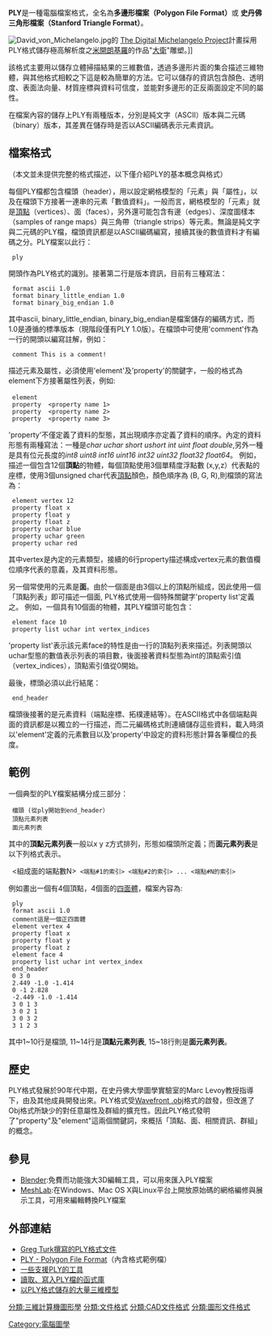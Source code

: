 '''PLY'''是一種電腦檔案格式，全名為'''多邊形檔案（Polygon File Format）'''或 '''史丹佛三角形檔案（Stanford Triangle Format）'''。

[[File:David_von_Michelangelo.jpg|thumb]]的 [http://graphics.stanford.edu/projects/mich/ The Digital Michelangelo Project]{{Wayback|url=http://graphics.stanford.edu/projects/mich/ |date=20080913194440 }}計畫採用PLY格式儲存極高解析度之[[米開朗基羅|米開朗基羅]]的作品"[[大衛|大衛]]"雕塑。]]

該格式主要用以儲存立體掃描結果的三維數值，透過多邊形片面的集合描述三維物體，與其他格式相較之下這是較為簡單的方法。它可以儲存的資訊包含顏色、透明度、表面法向量、材質座標與資料可信度，並能對多邊形的正反兩面設定不同的屬性。

在檔案內容的儲存上PLY有兩種版本，分別是純文字（ASCII）版本與二元碼（binary）版本，其差異在儲存時是否以ASCII編碼表示元素資訊。

== 檔案格式 ==

（本文並未提供完整的格式描述，以下僅介紹PLY的基本概念與格式）

每個PLY檔都包含檔頭（header），用以設定網格模型的「元素」與「屬性」，以及在檔頭下方接著一連串的元素「數值資料」。一般而言，網格模型的「元素」就是[[頂點_(電腦圖學)|頂點]]（vertices）、面（faces），另外還可能包含有邊（edges）、深度圖樣本（samples of range maps）與三角帶（triangle strips）等元素。無論是純文字與二元碼的PLY檔，檔頭資訊都是以ASCII編碼編寫，接續其後的數值資料才有編碼之分。PLY檔案以此行：

  ply

開頭作為PLY格式的識別。接著第二行是版本資訊，目前有三種寫法：

  format ascii 1.0
  format binary_little_endian 1.0
  format binary_big_endian 1.0

其中ascii, binary_little_endian, binary_big_endian是檔案儲存的編碼方式，而1.0是遵循的標準版本（現階段僅有PLY 1.0版）。在檔頭中可使用'comment'作為一行的開頭以編寫註解，例如：

  comment This is a comment!

描述元素及屬性，必須使用'element'及'property'的關鍵字，一般的格式為element下方接著屬性列表，例如:

  element <element name> <number in file>
  property <data_type> <property name 1>
  property <data_type> <property name 2>
  property <data_type> <property name 3>

'property'不僅定義了資料的型態，其出現順序亦定義了資料的順序。內定的資料形態有兩種寫法：一種是''char uchar short ushort int uint float double'',另外一種是具有位元長度的''int8 uint8 int16 uint16 int32 uint32 float32 float64''。
例如，描述一個包含12個'''頂點'''的物體，每個頂點使用3個單精度浮點數 (x,y,z）代表點的座標，使用3個unsigned char代表[[頂點_(電腦圖學)|頂點]]顏色，顏色順序為 (B, G, R),則檔頭的寫法為：

  element vertex 12
  property float x
  property float y
  property float z
  property uchar blue
  property uchar green
  property uchar red

其中vertex是內定的元素類型，接續的6行property描述構成vertex元素的數值欄位順序代表的意義，及其資料形態。

另一個常使用的元素是'''面'''。由於一個面是由3個以上的頂點所組成，因此使用一個「頂點列表」即可描述一個面, PLY格式使用一個特殊關鍵字'property list'定義之。
例如，一個具有10個面的物體，其PLY檔頭可能包含：

  element face 10
  property list uchar int vertex_indices

'property list'表示該元素face的特性是由一行的頂點列表來描述。列表開頭以uchar型態的數值表示列表的項目數，後面接著資料型態為int的頂點索引值（vertex_indices），頂點索引值從0開始。

最後，標頭必須以此行結尾：

  end_header

檔頭後接著的是元素資料（端點座標、拓樸連結等）。在ASCII格式中各個端點與面的資訊都是以獨立的一行描述，而二元編碼格式則連續儲存這些資料，載入時須以'element'定義的元素數目以及'property'中設定的資料形態計算各筆欄位的長度。

== 範例 ==
一個典型的PLY檔案結構分成三部分：

  檔頭 (從ply開始到end_header）
  頂點元素列表
  面元素列表

其中的'''頂點元素列表'''一般以x y z方式排列，形態如檔頭所定義；而'''面元素列表'''是以下列格式表示。

  <組成面的端點數N> <端點#1的索引> <端點#2的索引> ... <端點#N的索引>

例如畫出一個有4個頂點，4個面的[[四面體|四面體]]，檔案內容為:

  ply
  format ascii 1.0
  comment這是一個正四面體
  element vertex 4
  property float x
  property float y
  property float z
  element face 4
  property list uchar int vertex_index
  end_header
  0 3 0
  2.449 -1.0 -1.414
  0 -1 2.828
  -2.449 -1.0 -1.414
  3 0 1 3
  3 0 2 1
  3 0 3 2
  3 1 2 3

其中1~10行是檔頭, 11~14行是'''頂點元素列表''', 15~18行則是'''面元素列表'''。

== 歷史 ==
PLY格式發展於90年代中期，在史丹佛大學圖學實驗室的Marc Levoy教授指導下，由{{le|Greg Turk|Greg Turk}}及其他成員開發出來。PLY格式受[[Wavefront_.obj文件|Wavefront .obj]]格式的啟發，但改進了Obj格式所缺少的對任意屬性及群組的擴充性。因此PLY格式發明了"property"及"element"這兩個關鍵詞，來概括「頂點、面、相關資訊、群組」的概念。

== 參見 ==
* [[Blender|Blender]]:免費而功能強大3D編輯工具，可以用來匯入PLY檔案
* [[MeshLab|MeshLab]]:在Windows、Mac OS X與Linux平台上開放原始碼的網格編修與展示工具，可用來編輯轉換PLY檔案

== 外部連結 ==
* [http://www.cs.virginia.edu/~gfx/Courses/2001/Advanced.spring.01/plylib/Ply.txt Greg Turk撰寫的PLY格式文件]{{Wayback|url=http://www.cs.virginia.edu/~gfx/Courses/2001/Advanced.spring.01/plylib/Ply.txt |date=20141107082911 }}
* [http://paulbourke.net/dataformats/ply/ PLY - Polygon File Format]{{Wayback|url=http://paulbourke.net/dataformats/ply/ |date=20130727054955 }}（內含格式範例檔）
* [http://www.cc.gatech.edu/projects/large_models/ply.html 一些支援PLY的工具]{{Wayback|url=http://www.cc.gatech.edu/projects/large_models/ply.html |date=20090227034438 }}
* [https://web.archive.org/web/20081203195143/http://www.cs.princeton.edu/~diego/professional/rply/ 讀取、寫入PLY檔的函式庫]
* [http://graphics.stanford.edu/data/3Dscanrep/ 以PLY格式儲存的大量三維模型]{{Wayback|url=http://graphics.stanford.edu/data/3Dscanrep/ |date=20090322202830 }}

[[Category:電腦圖學|Category:電腦圖學]]
[[分類:三維計算機圖形學|分類:三維計算機圖形學]]
[[分類:文件格式|分類:文件格式]]
[[分類:CAD文件格式|分類:CAD文件格式]]
[[分類:圖形文件格式|分類:圖形文件格式]]